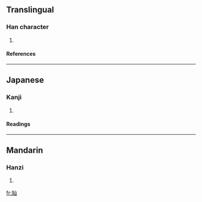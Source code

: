 ==Translingual==
===Han character===
{{Han char|rn=38|rad=女|as=03|sn=6|four=4247<sub>0</sub>|canj=女山 (VU)}}
# {{defn|Han|sort=女03}}
====References====
{{Han ref|kx=0255.150|dkj=06054|hdz=21026.010|uh=597E|ud=22910|bh=C9D0|bd=51664}}
----
==Japanese==
===Kanji===
{{ja-kanji|grade=|rs=女03}}
# {{defn|Japanese}} 
====Readings====
{{ja-readings|on=[[せん]] (sen)|kun=}}
----
==Mandarin==
===Hanzi===
{{cmn-hanzi|pin=[[pèi]] (pei4), [[xiān]] (xian1)|wg=p'ei<sup>4</sup>, hsien<sup>1</sup>}}
# {{defn|Mandarin}}

[[fr:奾]]